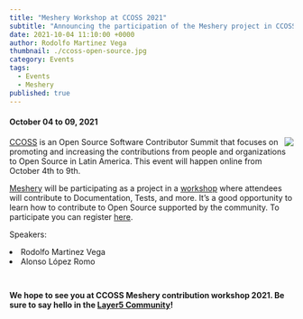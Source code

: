 ```yaml
---
title: "Meshery Workshop at CCOSS 2021"
subtitle: "Announcing the participation of the Meshery project in CCOSS 2021 event"
date: 2021-10-04 11:10:00 +0000
author: Rodolfo Martinez Vega
thumbnail: ./ccoss-open-source.jpg
category: Events
tags:
  - Events
  - Meshery
published: true
---
```



<BlogWrapper>
    <h4 class="date"> October 04 to 09, 2021 </h4>
    <img style="max-height:155px; display: inline; position: relative; float: right; margin-left:0.25rem;" src={meshery} />
<p><a href="https://ccoss.org/">CCOSS</a> is an Open Source Software Contributor Summit that focuses on promoting and increasing the contributions from people and organizations to Open Source in Latin America. This event will happen online from October 4th to 9th.</p>

<p><a href="https://layer5.io/service-mesh-management/meshery">Meshery</a> will be participating as a project in a <a href="https://ccoss.org/sessions/2021/taller-contribucion-meshery/">workshop</a> where attendees will contribute to Documentation, Tests, and more. It’s a good opportunity to learn how to contribute to Open Source supported by the community. To participate you can register <a href="https://ccoss.org/sessions/2021/taller-contribucion-meshery/">here</a>.</p>
<p>Speakers:</p>
<li><Link to="/community/members/rodolfo-martinez-vega">Rodolfo Martinez Vega</Link></li>
<li><Link to="/community/members/alonso-lopez">Alonso López Romo</Link></li>


<h4 class="centered-text" style="padding-top:1.5rem;">
  We hope to see you at CCOSS Meshery contribution workshop 2021. Be sure to say hello
  in the <a href="http://slack.layer5.io/">Layer5 Community</a>!
</h4>
</BlogWrapper>